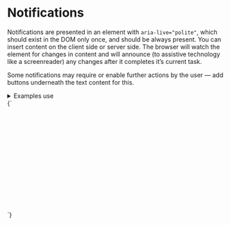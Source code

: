 
<Meta title="UI/Notifications" />

# Notifications

Notifications are presented in an element with `aria-live="polite"`, which should exist in the DOM only once, and should be always present. You can insert content on the client side or server side. The browser will watch the element for changes in content and will announce (to assistive technology like a screenreader) any changes after it completes it’s current task.

<Canvas>
  <Story id="organisms-notification-center--notification-center" />
</Canvas>

Some notifications may require or enable further actions by the user — add buttons underneath the text content for this.

<details class="u-margin-xl-y">
  <summary class="u-h4 u-font-medium">Examples use</summary>
  <ul>
    <li><a href="/docs/atoms-button-base--button-element">a-button</a></li>
    <li><a href="/docs/atoms-button-ui--ui">a-button--ui</a></li>
    <li><a href="/docs/atoms-card--card">a-card</a></li>
    <li><a href="/docs/atoms-badge--badge">a-badge</a></li>
    <li><a href="/docs/atoms-content--content">a-content</a></li>
    <li><a href="/docs/atoms-icon--icon">a-icon</a></li>
    <li><a href="/docs/atoms-list-reset--list-reset">a-list-reset</a></li>
    <li><a href="/docs/organisms-notification-center--notification-center">o-notification-center</a></li>
    <li><a href="/docs/utilities-flex--flex">u-flex</a></li>
    <li><a href="/docs/utilities-typography--typography">u-h6</a></li>
    <li><a href="/docs/utilities-box-alignment--items-start">u-items-start</a></li>
    <li><a href="/docs/utilities-margin--margin-m">u-margin</a></li>
    <li><a href="/docs/utilities-padding--padding-m">u-padding</a></li>
  </ul>
</details>

<Canvas>
  <Story name="Notification dialog">
    {`
     <div style="position: relative; z-index:0; transform: translate3d(0,0,0); min-height: 15rem">
        <div class="o-notification-center a-content a-content--s u-margin-0" aria-live="polite">
          <article class="a-card u-padding-l u-flex u-items-start">
            <div class="u-flex-shrink-0 a-badge a-badge--positive u-padding-s u-margin-m-right">
              <svg width="18" height="18" class="a-icon a-icon--xl" aria-hidden="true" focusable="false" xmlns="http://www.w3.org/2000/svg" viewBox="0 0 100 100">
                <use xlink:href="${icons}#icon-mail"></use>
              </svg>
            </div>
            <div>
              <h2 class="u-h5 u-margin-0">Password update request sent</h2>
              <p class="u-h6">We sent you an email. Please click the link inside to confirm your new password</p>
              <ul class="a-list-reset u-flex">
                <li class="u-margin-s-right">
                  <button type="button" class="a-button u-h6">OK</button>
                </li>
                <li>
                  <button type="button" class="a-button a-button--ui u-h6">Cancel request</button>
                </li>
              </ul>
            </div>
          </article>
        </div>
      </div>
    `}
  </Story>
</Canvas>
